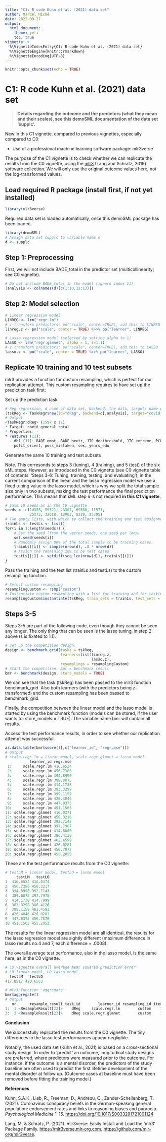 ```yaml
---
title: "C1: R code Kuhn et al. (2021) data set"
author: Marcel Miché
date: 2022-09-27
output:
  html_document:
    theme: yeti
    toc: true
vignette: >
  %\VignetteIndexEntry{C1: R code Kuhn et al. (2021) data set}
  %\VignetteEngine{knitr::rmarkdown}
  %\VignetteEncoding{UTF-8}
---
```


```r
knitr::opts_chunk$set(echo = TRUE)
```

# C1: R code Kuhn et al. (2021) data set

> **Details regarding the outcome and the predictors (what they mean and their scales), see this demoSML documentation of the data set 'supplc'.**

New in this C1 vignette, compared to previous vignettes, especially compared to C0:

* Use of a professional machine learning software package: mlr3verse

The purpose of the C1 vignette is to check whether we can replicate the results from the C0 vignette, using the [mlr3](https://mlr3book.mlr-org.com/) (Lang and Schratz, 2019) software collection. We will only use the original outcome values here, not the log-transformed values.

## Load required R package (install first, if not yet installed)
```r
library(mlr3verse)
```

Required data set is loaded automatically, once this demoSML package has been loaded.

```r
library(demoSML)
# Assign data set supplc to variable name d
d <- supplc
```

## Step 1: Preprocessing

First, we will not include BADE_total in the predictor set (multicollinearity; see C0 vignette).

```r
# Do not include BADE_total in the model (ignore index 11).
(analysis <- colnames(d)[c(1:10,12:13)])
```

## Step 2: Model selection

```r
# Linear regression model
LINREG <- lrn("regr.lm")
# z-transform predictors: po("scale", center=TRUE), add this to LINREG
linreg.z <- po("scale", center = TRUE) %>>% po("learner", LINREG)

# Lasso regression model (selected by setting alpha to 1)
LASSO <- lrn("regr.glmnet", alpha = 1, s=1.1)
# z-transform predictors: po("scale", center=TRUE), add this to LASSO
lasso.z <- po("scale", center = TRUE) %>>% po("learner", LASSO)
```

## Replicate 10 training and 10 test subsets

mlr3 provides a function for custom resampling, which is perfect for our replication attempt. This custom resampling requires to have set up the prediction task first:

Set up the prediction task
```r
# Reg regression, d name of data set, backend: the data, target: name of outcome variable
(tskReg <- TaskRegr$new(id="dReg", backend=d[,analysis], target="covid_general_total"))
# Output
<TaskRegr:dReg> (1597 x 12)
* Target: covid_general_total
* Properties: -
* Features (11):
  - dbl (11): BADE_emot, BADE_neutr, JTC_decthreshold, JTC_extreme, PCL_total, age, country,
    polit_orient, poss_mistaken, sex, years_edu
```

Generate the same 10 training and test subsets

Note. This corresonds to steps 3 (tuning), 4 (training), and 5 (test) of the six sML steps. However, as introduced in the C0 vignette (see C0 vignette table of contents: 'Steps 3-6: Tuning, training, testing, and evaluating'), in the current comparison of the linear and the lasso regression model we use a fixed tuning value in the lasso model, which is why we split the total sample size only in two subsets, making the test performance the final prediction performance. This means that sML step 6 is not required **in this C1 vignette**.

```r
# Same 10 seeds as in the C0 vignette
seeds <- c(24388, 59521, 43307, 69586, 11571,
           25173, 32618, 13903, 8229, 25305)
# Two empty lists, with which to collect the training and test assignments
trainLs <- testLs <- list()
for(i in 1:length(seeds)) {
    # Set the seed (from the vector seeds, one seed per loop)
    set.seed(seeds[i])
    # Randomly assign 80% of the total sample to be training cases.
    trainLs[[i]] <- sample(nrow(d), .8 * nrow(d))
    # Assign the remaining 20% to be test cases.
    testLs[[i]] <- setdiff(seq_len(nrow(d)), trainLs[[i]])
}
```

Pass the training and the test list (trainLs and testLs) to the custom resampling function.
```r
# Select custom resampling
resamplingCustom <- rsmp("custom")
# Instantiate custom resampling with a list for training and for testing.
resamplingCustom$instantiate(tskReg, train_sets = trainLs, test_sets = testLs)
```

## Steps 3-5

Steps 3-5 are part of the following code, even though they cannot be seen any longer. The only thing that can be seen is the lasso tuning, in step 2 above (s is fixated to 1.1).
```r
# Set up the competition design.
design <- benchmark_grid(tasks = tskReg,
                         learners=list(linreg.z,
                                       lasso.z),
                         resamplings = resamplingCustom)
# Start the competition. bmr = benchmark result
bmr <- benchmark(design, store_models = TRUE)
```

We can see that the task (tskReg) has been passed to the mlr3 function benchmark_grid. Also both learners (with the predictors being z-transformed) and the custom resampling has been passed to benchmark_grid.

Finally, the competition between the linear model and the lasso model is started by using the benchmark function (models can be stored, if the user wants to: store_models = TRUE). The variable name bmr will contain all results.

Access the test performance results, in order to see whether our replication attempt was successful.
```r
as.data.table(bmr$score()[,c("learner_id", "regr.mse")])
# Output
# scale.regr.lm = linear model, scale.regr.glmnet = lasso model
           learner_id regr.mse
 1:     scale.regr.lm 416.6534
 2:     scale.regr.lm 456.7386
 3:     scale.regr.lm 394.8990
 4:     scale.regr.lm 389.0075
 5:     scale.regr.lm 414.1738
 6:     scale.regr.lm 383.3298
 7:     scale.regr.lm 399.1159
 8:     scale.regr.lm 426.4046
 9:     scale.regr.lm 447.0375
10:     scale.regr.lm 451.1563
11: scale.regr.glmnet 416.0371
12: scale.regr.glmnet 458.3216
13: scale.regr.glmnet 392.7142
14: scale.regr.glmnet 397.7967
15: scale.regr.glmnet 414.8000
16: scale.regr.glmnet 386.4130
17: scale.regr.glmnet 402.4599
18: scale.regr.glmnet 426.0281
19: scale.regr.glmnet 456.7877
20: scale.regr.glmnet 455.2050
```

These are the test performance results from the C0 vignette:
```r
# testLM = linear model, testLO = lasso model
     testLM   testLO
1  416.6534 416.0374
2  456.7386 458.3217
3  394.8990 392.7143
4  389.0075 397.7975
5  414.1738 414.7999
6  383.3298 386.4126
7  399.1159 402.4591
8  426.4046 426.0281
9  447.0375 456.7870
10 451.1563 455.2052
```

The results for the linear regression model are all identical, the results for the lasso regression model are sightly different (maximum difference in lasso results no.4 and 7, each difference = .0008).

The overall average test performance, also in the lasso model, is the same here, as in the C0 vignette.
```r
# C0 vignette overall average mean squared prediction error
# LM linear model, LO lasso model.
  testLM   testLO 
417.8517 420.6563

# mlr3 function 'aggregate'
bmr$aggregate()
# Output
   nr      resample_result task_id        learner_id resampling_id iters regr.mse
1:  1 <ResampleResult[22]>    dReg     scale.regr.lm        custom    10 417.8517
2:  2 <ResampleResult[22]>    dReg scale.regr.glmnet        custom    10 420.6563
```

**Conclusion**

We successfully replicated the results from the C0 vignette. The tiny differences in the lasso test performances appear negligible.

Notably, the used data set (Kuhn et al., 2021) is based on a cross-sectional study design. In order to 'predict' an outcome, longitudinal study designs are preferred, where predictors were measured prior to the outcome. For instance, if the outcome is a mental disorder, the predictors of the study baseline are often used to predict the first lifetime development of the mental disorder at follow up. (Outcome cases at baseline must have been removed before fitting the training model.)

**References**

Kuhn, S.A.K., Lieb, R., Freeman, D., Andreou, C., Zander-Schellenberg, T. (2021). Coronavirus conspiracy beliefs in the German-speaking general population: endorsement rates and links to reasoning biases and paranoia. *Psychological Medicine* 1–15. [https://doi.org/10.1017/S0033291721001124](https://doi.org/10.1017/S0033291721001124)

Lang, M. & Schratz, P. (2021). mlr3verse: Easily Install and Load the 'mlr3' Package Family. [https://mlr3verse.mlr-org.com](https://mlr3verse.mlr-org.com), [https://github.com/mlr-org/mlr3verse](https://github.com/mlr-org/mlr3verse).